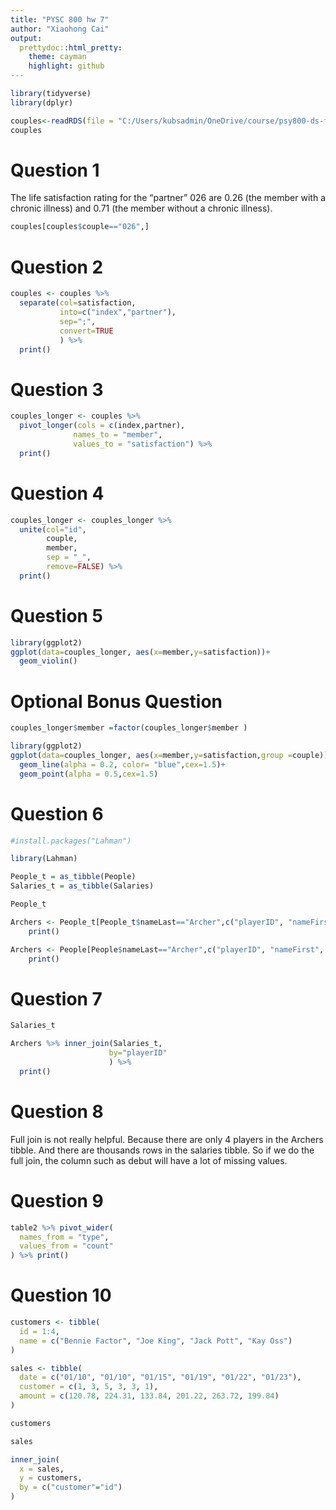```yaml
---
title: "PYSC 800 hw 7"
author: "Xiaohong Cai"
output:
  prettydoc::html_pretty:
    theme: cayman
    highlight: github
---
```


```r
library(tidyverse)
library(dplyr)
```

```r
couples<-readRDS(file = "C:/Users/kubsadmin/OneDrive/course/psy800-ds-foudation/week10/couples.rds")
couples
```
# Question 1
The life satisfaction rating for the "partner" 026 are 0.26 (the member with a chronic illness) and 0.71 (the member without a chronic illness).
```r
couples[couples$couple=="026",]
```

# Question 2
```r
couples <- couples %>% 
  separate(col=satisfaction,
           into=c("index","partner"),
           sep=";",
           convert=TRUE
           ) %>% 
  print()
```

# Question 3
```r
couples_longer <- couples %>% 
  pivot_longer(cols = c(index,partner),
              names_to = "member",
              values_to = "satisfaction") %>% 
  print()
```

# Question 4
```r
couples_longer <- couples_longer %>% 
  unite(col="id",
        couple,
        member,
        sep = "_",
        remove=FALSE) %>% 
  print()
```

# Question 5
```r
library(ggplot2)
ggplot(data=couples_longer, aes(x=member,y=satisfaction))+
  geom_violin()
```
# Optional Bonus Question

```r
couples_longer$member =factor(couples_longer$member )

library(ggplot2)
ggplot(data=couples_longer, aes(x=member,y=satisfaction,group =couple))+
  geom_line(alpha = 0.2, color= "blue",cex=1.5)+
  geom_point(alpha = 0.5,cex=1.5)

```

# Question 6
```r
#install.packages("Lahman")
```
```r
library(Lahman)
```

```r
People_t = as_tibble(People)
Salaries_t = as_tibble(Salaries)
```

```r
People_t
```

```r
Archers <- People_t[People_t$nameLast=="Archer",c("playerID", "nameFirst", "nameLast", "debut")] %>% 
    print()
```
```r
Archers <- People[People$nameLast=="Archer",c("playerID", "nameFirst", "nameLast", "debut")] %>% 
    print()
```
# Question 7
```r
Salaries_t
```
```r
Archers %>% inner_join(Salaries_t,
                      by="playerID"
                      ) %>% 
  print()
```

# Question 8
Full join is not really helpful. Because there are only 4 players in the Archers tibble. And there are thousands rows in the salaries tibble. So if we do the full join, the column such as debut will have a lot of missing values. 

# Question 9
```r
table2 %>% pivot_wider(
  names_from = "type",
  values_from = "count"
) %>% print()
```

# Question 10
```r
customers <- tibble(
  id = 1:4, 
  name = c("Bennie Factor", "Joe King", "Jack Pott", "Kay Oss")
)

sales <- tibble(
  date = c("01/10", "01/10", "01/15", "01/19", "01/22", "01/23"),
  customer = c(1, 3, 5, 3, 3, 1),
  amount = c(120.78, 224.31, 133.84, 201.22, 263.72, 199.84)
)
```

```r
customers
```

```r
sales
```

```r
inner_join(
  x = sales, 
  y = customers, 
  by = c("customer"="id")
)
```

